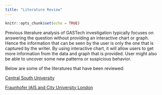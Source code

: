 ```yaml
---
title: "Literature Review"
---
```


```r
knitr::opts_chunk$set(echo = TRUE)
```

Previous literature analysis of GASTech investigation typically focuses on answering the question without providing an interactive chart or graph. Hence the information that can be seen by the user is only the one that is captured by the writer. By using interactive chart, it will allow users to get more information from the data and graph that is provided. User might also be able to uncover some new patterns or suspicious behavior.

Below are some of the literatures that have been reviewed: 

[Central South University](http://visualdata.wustl.edu/varepository/VAST%20Challenge%202014/challenges/MC2%20-%20Patterns%20of%20Life%20Analysis/entries/Fraunhofer%20IAIS%20and%20City%20University%20London/)

[Fraunhofer IAIS and City University London](http://visualdata.wustl.edu/varepository/VAST%20Challenge%202014/challenges/MC2%20-%20Patterns%20of%20Life%20Analysis/entries/Central%20South%20University/)


